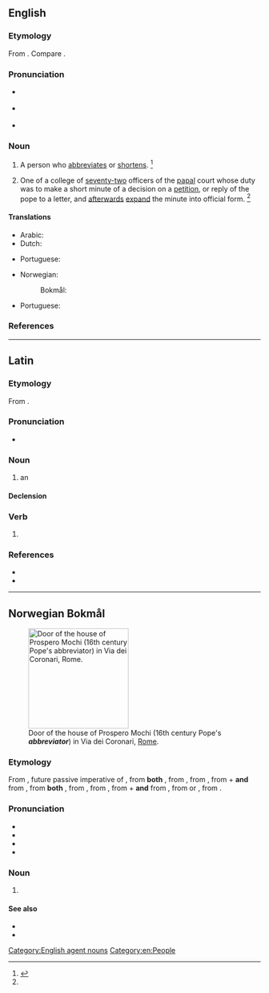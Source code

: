 ==English==

===Etymology===
From {{der|en|la-ecc|abbreviātor}}. Compare {{cog|fr|abbréviateur}}.

===Pronunciation===
* {{a|RP}} {{IPA|en|/əˈbɹiː.viˌeɪ.tə/|/-ɛɪ.tə/}}
* {{a|GenAm}} {{IPA|en|/əˈbɹi.viˌeɪ.təɹ/}}
* {{audio|en|LL-Q1860 (eng)-PerfectSoundWhatever-abbreviator.wav|Audio (CA)}}

===Noun===
{{en-noun}}

# A person who [[abbreviates]] or [[shortens]]. {{defdate|from early 16th c.}}<ref name=SOED>{{R:SOED5|page=3}}</ref>
# {{lb|en|Roman Catholicism|historical}} One of a college of [[seventy-two]] officers of the [[papal]] court whose duty was to make a short minute of a decision on a [[petition]], or reply of the pope to a letter, and [[afterwards]] [[expand]] the minute into official form. {{defdate|from mid-16th c.}}<ref name=SOED/>

====Translations====
{{trans-top|one who abbreviates}}
* Arabic: {{t|ar|مُخْتَصِر|m}}
* Dutch: {{t|nl|afkorter|m}}
{{trans-mid}}
* Portuguese: {{t|pt|abreviador|m}}
{{trans-bottom}}

{{trans-top|papal officer}}
* Norwegian:
*: Bokmål: {{t|nb|abbreviator|m}}
* Portuguese: {{t|pt|breviador|m}}
{{trans-mid}}
{{trans-bottom}}

===References===
<references/>

[[Category:English agent nouns]]
[[Category:en:People]]

----

==Latin==

===Etymology===
From {{suf|la|abbreviō|-tor}}.

===Pronunciation===
* {{la-IPA|abbreviātor}}

===Noun===
{{la-noun|abbreviātor<3>|g=m}}

# {{lb|la|Ecclesiastical Latin}} an {{l|en|abbreviator}}

====Declension====
{{la-ndecl|abbreviātor<3>}}

===Verb===
{{la-verb-form|abbreviātor}}

# {{inflection of|la|abbreviō||2//3|s|fut|pass|imp}}

===References===
* {{R:Gaffiot}}
* {{R:du Cange}}

----

==Norwegian Bokmål==
{{wp|lang=nb}}

[[Image:Prospero Mochi House, Via Dei Coronari (Rome).jpg|200px|thumb|Door of the house of Prospero Mochi (16th century Pope's '''''abbreviator''''') in Via dei Coronari, [[Rome]].]]

===Etymology===
{{root|nb|ine-pro|*mreǵʰ-}}
From {{der|nb|la-ecc|abbreviātor}}, future passive imperative of {{m|la|abbreviō||I shorten, abbreviate, abridge}}, from '''both''' {{m|la|ad-||to}}, from {{m|la|ad||to, towards, up to}}, from {{der|nb|itc-pro|*ad||toward, to, on, up to, for}}, from {{der|nb|ine-pro|*h₂éd||to, at}} + '''and''' from {{m|la|breviō||I shorten, abbreviate, abridge}}, from '''both''' {{m|la|brevis||short, small; brief, low}}, from {{der|nb|itc-pro|*breɣʷis||short, small}}, from {{der|nb|ine-pro|*mréǵʰus||short, brief}}, from {{m|ine-pro|*mreǵʰ-||short}} +  '''and''' from {{m|la|-ō}}, from {{der|nb|itc-pro|*-āō}} or {{m|itc-pro|*-aēō}}, from {{der|nb|ine-pro|*-eh₂yéti|*-eh₂-yé-ti}}.

===Pronunciation===
* {{IPA|nb|/abreʋɪˈɑːtʊr/}}
* {{audio|nb|NB - Pronunciation of Norwegian Bokmål «abbreviator».ogg|Audio}}
* {{rhymes|nb|ʊr}}
* {{hyphenation|nb|ab|bre|vi|a|tor}}

===Noun===
{{nb-noun-m1}}

# {{lb|nb|history|Roman Catholicism}} {{l|en|abbreviator}} {{q|one of a college of [[seventy-two]] officers of the [[papal]] court whose duty is to make a short minute of a decision on a [[petition]], or reply of the pope to a letter, and [[afterwards]] [[expand]] the minute into official form.}}
#: {{ux|nb|Pius II opprettet i 1463 et [[kollegium]] av '''abbreviatorer'''.|Pius II established a [[college]] of '''abbreviators''' in 1463.}}

====See also====
* {{l|nb|apostolisk protonotar||protonotary apostolic}}
* {{l|nb|kanselli||chancery}}

{{c|nb|Catholicism|Christianity|People|Religion}}
